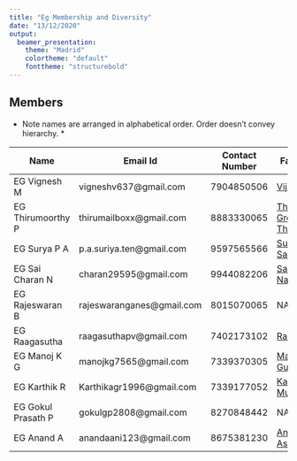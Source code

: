 ---
title: "Eg Membership and Diversity"
date: "13/12/2020"
output:
  beamer_presentation:
    theme: "Madrid"
    colortheme: "default"
    fonttheme: "structurebold"
---

## Members

* Note names are arranged in alphabetical order. Order doesn't convey hierarchy. *

Name  | Email Id | Contact Number | Facebook
------------- | ------------- | ----------- |----------
EG Vignesh M | vigneshv637@gmail.com | 7904850506 | [Vijay Vicky](https://www.facebook.com/vignesh.krish.754)
EG Thirumoorthy P | thirumailboxx@gmail.com | 8883330065 | [Thiru Green Max Thiru](https://www.facebook.com/thiru.moorthyp.96)
EG Surya P A |  p.a.suriya.ten@gmail.com | 9597565566 | [Surya Santh](https://www.facebook.com/suriya.avinashiappan)
EG Sai Charan N | charan29595@gmail.com | 9944082206 | [Sai Charan Natarajan](https://www.facebook.com/saicharan95)
EG Rajeswaran B | rajeswaranganes@gmail.com | 8015070065 | NA
EG Raagasutha | raagasuthapv@gmail.com | 7402173102 | [Raagasutha](https://www.facebook.com/profile.php?id=100008052750093)
EG Manoj K G | manojkg7565@gmail.com | 7339370305 | [Mano Gunasekar](https://www.facebook.com/mano.gunasekar)
EG Karthik R | Karthikagr1996@gmail.com | 7339177052 | [Karthik Mughil](https://www.facebook.com/karthik.ricky.71)
EG Gokul Prasath P | gokulgp2808@gmail.com | 8270848442 | NA
EG Anand A  | anandaani123@gmail.com | 8675381230 | [Anand Ashokan](https://www.facebook.com/aravindan.krishi)

